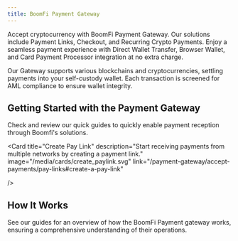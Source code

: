```yaml
---
title: BoomFi Payment Gateway
---
```



Accept cryptocurrency with BoomFi Payment Gateway. Our solutions include Payment Links, Checkout, and Recurring Crypto Payments. Enjoy a seamless payment experience with Direct Wallet Transfer, Browser Wallet, and Card Payment Processor integration at no extra charge.

Our Gateway supports various blockchains and cryptocurrencies, settling payments into your self-custody wallet. Each transaction is screened for AML compliance to ensure wallet integrity.

## Getting Started with the Payment Gateway

Check and review our quick guides to quickly enable payment reception through Boomfi's solutions.

<CardList cols={2}>
<Card 
  title="Set Up Settlement Networks"
  description="Learn how to quickly set up your Settlement networks and currencies."
  image="/media/cards/add_wallet.svg"
  link="/payment-gateway/accept-payments/setup-settlement-details/"
/>

<Card 
  title="Create Pay Link"
  description="Start receiving payments from multiple networks by creating a payment link."
  image="/media/cards/create_paylink.svg"
  link="/payment-gateway/accept-payments/pay-links#create-a-pay-link"
  
/>
</CardList>

## How It Works
See our guides for an overview of how the BoomFi Payment gateway works, ensuring a comprehensive understanding of their operations.

<CardList cols={3}>
<Card 
  title="Pay Links"
  description="Better understand our pay links and how they work."
  image="/media/cards/paylinks.svg"
  link="/payment-gateway/accept-payments/pay-links"
/>

<Card 
  title="Transactions"
  description="Efficiently track and manage transactions with precision."
  image="/media/cards/transactions_.svg"
  link="/payment-gateway/transactions"
/>

<Card 
  title="Customers"
  description="Manage customers effortlessly for enhanced relationships."
  image="/media/cards/customers.svg"
  link="/payment-gateway/accept-payments/customers"
/>

<Card 
  title="Settings"
  description="Customize settings for seamless control and tailored operations."
  image="/media/cards/settings_.svg"
  link="/payment-gateway/set-up-your-mercant-dashboard/profile"
/>

<Card 
  title="Network & Currencies"
  description="Explore our supported networks and currencies."
  image="/media/cards/networks_currencies.svg"
  link="/how-boomfi-works/general-information/networks-and-currencies"
/>

<Card 
  title="Pricing & Fees"
  description="Check BoomFi's transparent pricing and clear fee structure."
  image="/media/cards/pricing_fees.svg"
  link="/how-boomfi-works/general-information/pricing-and-fees"
/>
</CardList>